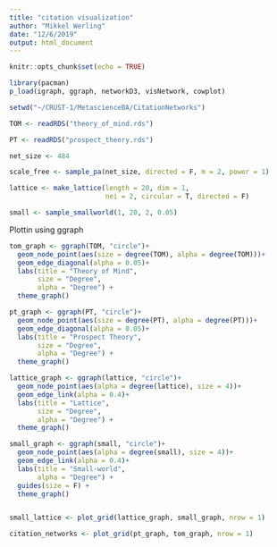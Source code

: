 ```yaml
---
title: "citation visualization"
author: "Mikkel Werling"
date: "12/6/2019"
output: html_document
---
```


```r
knitr::opts_chunk$set(echo = TRUE)
```

```r
library(pacman)
p_load(igraph, ggraph, networkD3, visNetwork, cowplot)
```


```r

setwd("~/CRUST-1/MetascienceBA/CitationNetworks")

TOM <- readRDS("theory_of_mind.rds")

PT <- readRDS("prospect_theory.rds")

net_size <- 484

scale_free <- sample_pa(net_size, directed = F, m = 2, power = 1)

lattice <- make_lattice(length = 20, dim = 1, 
                        nei = 2, circular = T, directed = F)

small <- sample_smallworld(1, 20, 2, 0.05)
```

Plottin using ggraph

```r
tom_graph <- ggraph(TOM, "circle")+
  geom_node_point(aes(size = degree(TOM), alpha = degree(TOM)))+
  geom_edge_diagonal(alpha = 0.05)+
  labs(title = "Theory of Mind",
       size = "Degree",
       alpha = "Degree") + 
  theme_graph()

pt_graph <- ggraph(PT, "circle")+
  geom_node_point(aes(size = degree(PT), alpha = degree(PT)))+
  geom_edge_diagonal(alpha = 0.05)+
  labs(title = "Prospect Theory",
       size = "Degree",
       alpha = "Degree") + 
  theme_graph()

lattice_graph <- ggraph(lattice, "circle")+
  geom_node_point(aes(alpha = degree(lattice), size = 4))+
  geom_edge_link(alpha = 0.4)+
  labs(title = "Lattice",
       size = "Degree",
       alpha = "Degree") + 
  theme_graph()

small_graph <- ggraph(small, "circle")+
  geom_node_point(aes(alpha = degree(small), size = 4))+
  geom_edge_link(alpha = 0.4)+
  labs(title = "Small-world",
       alpha = "Degree") + 
  guides(size = F) + 
  theme_graph()


small_lattice <- plot_grid(lattice_graph, small_graph, nrow = 1)

citation_networks <- plot_grid(pt_graph, tom_graph, nrow = 1)

```
